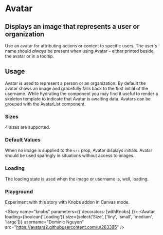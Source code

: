 

<Meta title="Design System|Avatar" component={Avatar} />

# Avatar

## Displays an image that represents a user or organization

Use an avatar for attributing actions or content to specific users. The user's name should _always_ be present when using Avatar – either printed beside the avatar or in a tooltip.

<Preview withToolbar>
    <Story name="standard">
        <Avatar size="large" username="Tom Coleman" src="https://avatars2.githubusercontent.com/u/132554" />
    </Story>
</Preview>

<Props of={Avatar} />

## Usage

Avatar is used to represent a person or an organization. By default the avatar shows an image and gracefully falls back to the first initial of the username. While hydrating the component you may find it useful to render a skeleton template to indicate that Avatar is awaiting data. Avatars can be grouped with the AvatarList component.

### Sizes

4 sizes are supported.

<Story name="sizes">
    <div>
        <Avatar size="large" username="Tom Coleman" src="https://avatars2.githubusercontent.com/u/132554" />
        <Avatar size="medium" username="Tom Coleman" src="https://avatars2.githubusercontent.com/u/132554" />
        <Avatar size="small" username="Tom Coleman" src="https://avatars2.githubusercontent.com/u/132554" />
        <Avatar size="tiny" username="Tom Coleman" src="https://avatars2.githubusercontent.com/u/132554" />
    </div>
</Story>

### Default Values

When no image is supplied to the `src` prop, Avatar displays initials. Avatar should be used sparingly in situations without access to images.

<Story name="initials">
    <div>
        <Avatar username="Tom Coleman" />
        <Avatar username="Dominic Nguyen" />
        <Avatar username="Kyle Suss" />
        <Avatar username="Michael Shilman" />
    </div>
</Story>

### Loading

The loading state is used when the image or username is, well, loading.

<Story name="loading">
    <div>
        <Avatar size="large" loading />
        <Avatar size="medium" loading />
        <Avatar size="small" loading />
        <Avatar size="tiny" loading />
    </div>
</Story>

### Playground

Experiment with this story with Knobs addon in Canvas mode.

<Story name="knobs" parameters={{ decorators: [withKnobs] }}>
    <Avatar
        loading={boolean('Loading')}
        size={select('Size', ['tiny', 'small', 'medium', 'large'])}
        username="Dominic Nguyen"
        src="https://avatars2.githubusercontent.com/u/263385"
    />
</Story>
